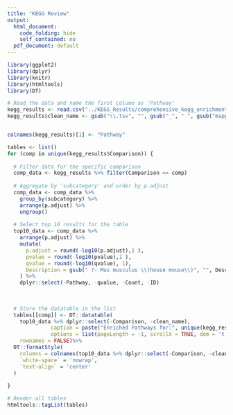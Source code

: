 ```yaml
---
title: "KEGG Review"
output:
  html_document:
    code_folding: hide
    self_contained: no
  pdf_document: default
---
```


<style type="text/css">
.main-container {
  max-width: 1800px;
  margin-left: auto;
  margin-right: auto;
}
</style>

```r


library(ggplot2)
library(dplyr)
library(knitr)
library(htmltools)
library(DT)

```


```r

# Read the data and name the first column as 'Pathway'
kegg_results <- read.csv("../KEGG_Results/comprehensive_kegg_enrichment_results.csv")
kegg_results$clean_name <- gsub("\\.tsv", "", gsub("_", " ", gsub("mapped_data_DEG_results_", "", kegg_results$Comparison)))


colnames(kegg_results)[1] <- "Pathway"

tables <- list()
for (comp in unique(kegg_results$Comparison)) {
  
  # Filter data for the specific comparison
  comp_data <- kegg_results %>% filter(Comparison == comp)
  
  # Aggregate by 'subcategory' and order by p.adjust
  comp_data <- comp_data %>%
    group_by(subcategory) %>%
    arrange(p.adjust) %>%
    ungroup()
  
  # Select top 10 results for the table
  top10_data <- comp_data %>%
    arrange(p.adjust) %>%
    mutate(
      p.adjust = round(-log10(p.adjust),1 ),
      pvalue = round(-log10(pvalue),1 ),
      qvalue = round(-log10(qvalue), 1),
      Description = gsub(" ?- Mus musculus \\(house mouse\\)", "", Description)
    ) %>%
    dplyr::select(-Pathway, -qvalue, -Count, -ID)
    
  
  
  # Store the datatable in the list
  tables[[comp]] <- DT::datatable(
    top10_data %>% dplyr::select(-Comparison, -clean_name),
              caption = paste("Enriched Pathways for:", unique(kegg_results$clean_name[kegg_results$Comparison == comp])),
              options = list(pageLength = -1, scrollX = TRUE, dom = 't'),
    rownames = FALSE)%>%
  DT::formatStyle(
    columns = colnames(top10_data %>% dplyr::select(-Comparison, -clean_name)),
    `white-space` = 'nowrap',
    `text-align` = 'center'
  )
  
}

# Render all tables
htmltools::tagList(tables)

```